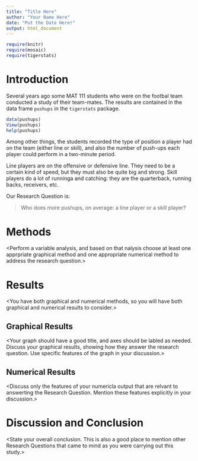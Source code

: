 ---
title: "Title Here"
author: "Your Name Here"
date: "Put the Date Here!"
output: html_document
---

```{r include=FALSE}
require(knitr)
require(mosaic)
require(tigerstats)
```

# Introduction

Several years ago some MAT 111 students who were on the footbal team conducted a study of their team-mates.  The results are contained in the data frame `pushups` in the `tigerstats` package.

```{r eval=FALSE}
data(pushups)
View(pushups)
help(pushups)
```

Among other things, the students recorded the type of position a player had on the team (either line or skill), and also the number of push-ups each player could perform in a two-minute period.

Line players are on the offensive or defensive line.  They need to be a certain kind of speed, but they must also be quite big and strong.  Skill players do a lot of runninga and catching:  they are the quarterback, running backs, receivers, etc.

Our Research Question is:

  >Who does more pushups, on average: a line player or a skill player?


# Methods

<Perform a variable analysis, and based on that nalysis choose at least one apprpriate graphical method and one appropriate numerical method to address the research question.>

# Results

<You have both graphical and numerical methods, so you will have both graphical and numerical results to consider.>

## Graphical Results

<Your graph should have a good title, and axes should be labled as needed.  Discuss your graphical results, showing how they answer the research question.  Use specific features of the graph in your discussion.>

## Numerical Results

<Discuss only the features of your numericla output that are relvant to answerting the Research Question.  Mention these features explicitly in your discussion.>

# Discussion and Conclusion

<State your overall conclusion.  This is also a good place to mention other Research Questions that came to mind as you were carrying out this study.>